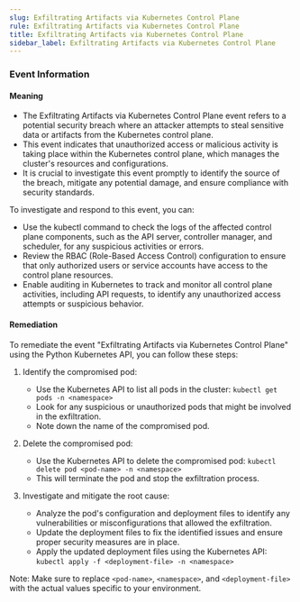 ```yaml
--- 
slug: Exfiltrating Artifacts via Kubernetes Control Plane
rule: Exfiltrating Artifacts via Kubernetes Control Plane
title: Exfiltrating Artifacts via Kubernetes Control Plane
sidebar_label: Exfiltrating Artifacts via Kubernetes Control Plane
---
```

                   


### Event Information

#### Meaning

- The Exfiltrating Artifacts via Kubernetes Control Plane event refers to a potential security breach where an attacker attempts to steal sensitive data or artifacts from the Kubernetes control plane.
- This event indicates that unauthorized access or malicious activity is taking place within the Kubernetes control plane, which manages the cluster's resources and configurations.
- It is crucial to investigate this event promptly to identify the source of the breach, mitigate any potential damage, and ensure compliance with security standards.

To investigate and respond to this event, you can:
- Use the kubectl command to check the logs of the affected control plane components, such as the API server, controller manager, and scheduler, for any suspicious activities or errors.
- Review the RBAC (Role-Based Access Control) configuration to ensure that only authorized users or service accounts have access to the control plane resources.
- Enable auditing in Kubernetes to track and monitor all control plane activities, including API requests, to identify any unauthorized access attempts or suspicious behavior.

#### Remediation

To remediate the event "Exfiltrating Artifacts via Kubernetes Control Plane" using the Python Kubernetes API, you can follow these steps:

1. Identify the compromised pod:
   - Use the Kubernetes API to list all pods in the cluster: `kubectl get pods -n <namespace>`
   - Look for any suspicious or unauthorized pods that might be involved in the exfiltration.
   - Note down the name of the compromised pod.

2. Delete the compromised pod:
   - Use the Kubernetes API to delete the compromised pod: `kubectl delete pod <pod-name> -n <namespace>`
   - This will terminate the pod and stop the exfiltration process.

3. Investigate and mitigate the root cause:
   - Analyze the pod's configuration and deployment files to identify any vulnerabilities or misconfigurations that allowed the exfiltration.
   - Update the deployment files to fix the identified issues and ensure proper security measures are in place.
   - Apply the updated deployment files using the Kubernetes API: `kubectl apply -f <deployment-file> -n <namespace>`

Note: Make sure to replace `<pod-name>`, `<namespace>`, and `<deployment-file>` with the actual values specific to your environment.

 
